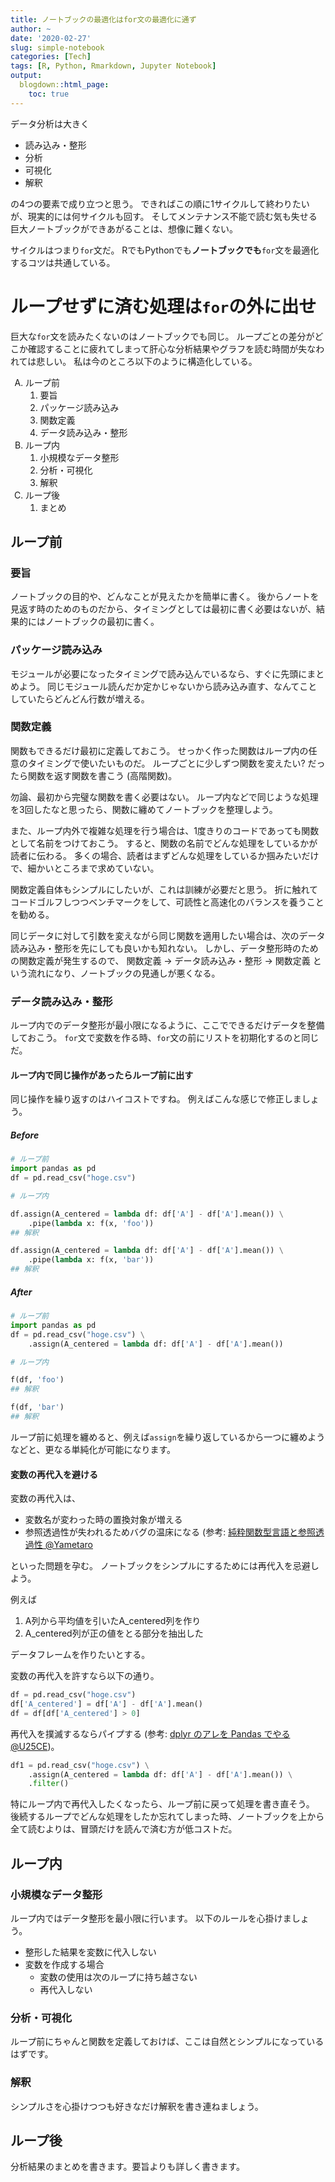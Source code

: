 ```yaml
---
title: ノートブックの最適化はfor文の最適化に通ず
author: ~
date: '2020-02-27'
slug: simple-notebook
categories: [Tech]
tags: [R, Python, Rmarkdown, Jupyter Notebook]
output:
  blogdown::html_page:
    toc: true
---
```


データ分析は大きく

* 読み込み・整形
* 分析
* 可視化
* 解釈

の4つの要素で成り立つと思う。
できればこの順に1サイクルして終わりたいが、現実的には何サイクルも回す。
そしてメンテナンス不能で読む気も失せる巨大ノートブックができあがることは、想像に難くない。

サイクルはつまり`for`文だ。
RでもPythonでも**ノートブックでも**`for`文を最適化するコツは共通している。

# ループせずに済む処理は`for`の外に出せ

巨大な`for`文を読みたくないのはノートブックでも同じ。
ループごとの差分がどこか確認することに疲れてしまって肝心な分析結果やグラフを読む時間が失なわれては悲しい。
私は今のところ以下のように構造化している。

A) ループ前
    1. 要旨
    2. パッケージ読み込み
    3. 関数定義
    4. データ読み込み・整形
B) ループ内
    1. 小規模なデータ整形
    2. 分析・可視化
    3. 解釈
C) ループ後
    1. まとめ

## ループ前

### 要旨

ノートブックの目的や、どんなことが見えたかを簡単に書く。
後からノートを見返す時のためのものだから、タイミングとしては最初に書く必要はないが、結果的にはノートブックの最初に書く。

### パッケージ読み込み

モジュールが必要になったタイミングで読み込んでいるなら、すぐに先頭にまとめよう。
同じモジュール読んだか定かじゃないから読み込み直す、なんてことしていたらどんどん行数が増える。

### 関数定義

関数もできるだけ最初に定義しておこう。
せっかく作った関数はループ内の任意のタイミングで使いたいものだ。
ループごとに少しずつ関数を変えたい?
だったら関数を返す関数を書こう (高階関数)。

勿論、最初から完璧な関数を書く必要はない。
ループ内などで同じような処理を3回したなと思ったら、関数に纏めてノートブックを整理しよう。

また、ループ内外で複雑な処理を行う場合は、1度きりのコードであっても関数として名前をつけておこう。
すると、関数の名前でどんな処理をしているかが読者に伝わる。
多くの場合、読者はまずどんな処理をしているか掴みたいだけで、細かいところまで求めていない。

関数定義自体もシンプルにしたいが、これは訓練が必要だと思う。
折に触れてコードゴルフしつつベンチマークをして、可読性と高速化のバランスを養うことを勧める。

同じデータに対して引数を変えながら同じ関数を適用したい場合は、次のデータ読み込み・整形を先にしても良いかも知れない。
しかし、データ整形時のための関数定義が発生するので、
関数定義 → データ読み込み・整形 → 関数定義
という流れになり、ノートブックの見通しが悪くなる。

### データ読み込み・整形

ループ内でのデータ整形が最小限になるように、ここでできるだけデータを整備しておこう。
`for`文で変数を作る時、`for`文の前にリストを初期化するのと同じだ。

#### ループ内で同じ操作があったらループ前に出す

同じ操作を繰り返すのはハイコストですね。
例えばこんな感じで修正しましょう。

##### Before

```python
# ループ前
import pandas as pd
df = pd.read_csv("hoge.csv")

# ループ内

df.assign(A_centered = lambda df: df['A'] - df['A'].mean()) \
    .pipe(lambda x: f(x, 'foo'))
## 解釈

df.assign(A_centered = lambda df: df['A'] - df['A'].mean()) \
    .pipe(lambda x: f(x, 'bar'))
## 解釈
```

##### After

```python
# ループ前
import pandas as pd
df = pd.read_csv("hoge.csv") \
    .assign(A_centered = lambda df: df['A'] - df['A'].mean())

# ループ内

f(df, 'foo')
## 解釈

f(df, 'bar')
## 解釈
```

ループ前に処理を纏めると、例えば`assign`を繰り返しているから一つに纏めようなどと、更なる単純化が可能になります。

#### 変数の再代入を避ける

変数の再代入は、

* 変数名が変わった時の置換対象が増える
* 参照透過性が失われるためバグの温床になる
  (参考: [純粋関数型言語と参照透過性 \@Yametaro](https://qiita.com/Yametaro/items/1de3c2b76b8a4dc2d30d)

といった問題を孕む。
ノートブックをシンプルにするためには再代入を忌避しよう。

例えば

1. A列から平均値を引いたA_centered列を作り
2. A_centered列が正の値をとる部分を抽出した

データフレームを作りたいとする。

変数の再代入を許すなら以下の通り。

```python
df = pd.read_csv("hoge.csv")
df['A_centered'] = df['A'] - df['A'].mean()
df = df[df['A_centered'] > 0]
```

再代入を撲滅するならパイプする (参考: [dplyr のアレを Pandas でやる \@U25CE](<https://qiita.com/U25CE/items/6a464865759231aa888d#%E3%83%91%E3%82%A4%E3%83%97-magrittr>))。

```python
df1 = pd.read_csv("hoge.csv") \
    .assign(A_centered = lambda df: df['A'] - df['A'].mean()) \
    .filter()
```

特にループ内で再代入したくなったら、ループ前に戻って処理を書き直そう。
後続するループでどんな処理をしたか忘れてしまった時、ノートブックを上から全て読むよりは、冒頭だけを読んで済む方が低コストだ。


## ループ内

### 小規模なデータ整形

ループ内ではデータ整形を最小限に行います。
以下のルールを心掛けましょう。

* 整形した結果を変数に代入しない
* 変数を作成する場合
    * 変数の使用は次のループに持ち越さない
    * 再代入しない
  
### 分析・可視化

ループ前にちゃんと関数を定義しておけば、ここは自然とシンプルになっているはずです。

### 解釈

シンプルさを心掛けつつも好きなだけ解釈を書き連ねましょう。

## ループ後

分析結果のまとめを書きます。要旨よりも詳しく書きます。